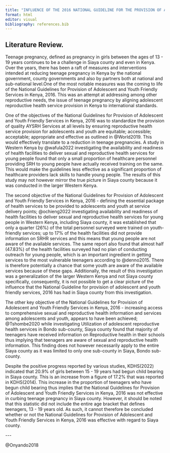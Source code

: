 ```yaml
---
title: "INFLUENCE OF THE 2016 NATIONAL GUIDELINE FOR THE PROVISION OF ADOLESCENT AND YOUTH FRIENDLY SERVICES IN REDUCING TEENAGE PREGNANCY IN SIAYA COUNTY"
format: html
editor: visual
bibliography: references.bib
---
```


## Literature Review.

Teenage pregnancy, defined as pregnancy in girls between the ages of 13 - 19 years continues to be a challenge in Siaya county and even in Kenya. Over the years, there has been a raft of measures and interventions intended at reducing teenage pregnancy in Kenya by the national government, county governments and also by partners both at national and sub-national level.One of the most notable measures was the coming to life of the National Guidelines for Provision of Adolescent and Youth Friendly Services in Kenya, 2016. This was an attempt at addressing among other reproductive needs, the issue of teenage pregnancy by aligning adolescent reproductive health service provision in Kenya to international standards.

One of the objectives of the National Guidelines for Provision of Adolescent and Youth Friendly Services in Kenya, 2016 was to standardize the provision of quality AYSRH Services at all levels by ensuring reproductive health service provision for adolescents and youth are equitable; accessible; acceptable; appropriate and effective as outlined in @World2019. This would effectively translate to a reduction in teenage pregnancies. A study in Western Kenya by @wafula2022 investigating the availability and readiness of health facilities to deliver sexual and reproductive health services for young people found that only a small proportion of healthcare personnel providing SRH to young people have actually received training on the same. This would make the guidelines less effective as a significant proportion of healthcare providers lack skills to handle young people. The results of this study may not however mirror the true picture in Siaya county because it was conducted in the larger Western Kenya.

The second objective of the National Guidelines for Provision of Adolescent and Youth Friendly Services in Kenya, 2016 - defining the essential package of health services to be provided to adolescents and youth at service delivery points; @ochieng2022 investigating availability and readiness of health facilities to deliver sexual and reproductive health services for young people in Western Kenya, including Siaya county, it was established that only a quarter (26%) of the total personnel surveyed were trained on youth-friendly services; up to 17% of the health facilities did not provide information on SRHR services and this means that young people are not aware of the available services. The same report also found that almost half (47.83%) of the health facilities surveyed had no plan of conducting outreach for young people, which is an important ingredient in getting services to the most vulnerable teenagers according to @denno2015. There is therefore potentially a chance that some youth are aware of the available services because of these gaps. Additionally, the result of this investigation was a generalization of the larger Western Kenya and not Siaya county specifically, consequently, it is not possible to get a clear picture of the influence that the National Guideline for provision of adolescent and youth friendly services, 2016 has had in Siaya county from this investigation.

The other key objective of the National Guidelines for Provision of Adolescent and Youth Friendly Services in Kenya, 2016 - increasing access to comprehensive sexual and reproductive health information and services among adolescents and youth, appears to have been achieved; @Tshombe2020 while investigating Utilization of adolescent reproductive health services in Bondo sub-county, Siaya county found that majority of teenagers have received information on Reproductive health in their schools thus implying that teenagers are aware of sexual and reproductive health information. This finding does not however necessarily apply to the entire Siaya county as it was limited to only one sub-county in Siaya, Bondo sub-county.

Despite the positive progress reported by various studies, KDHS(2022) indicated that 20.9% of girls between 15 - 19 years had begun child bearing in Siaya county. This is an increase from a figure of 17.2% that was reported in KDHS(2014). This increase in the proportion of teenagers who have begun child bearing thus implies that the National Guidelines for Provision of Adolescent and Youth Friendly Services in Kenya, 2016 was not effective in curbing teenage pregnancy in Siaya county. However, it should be noted that this statistic did not include the entire age bracket that defines teenagers, 13 - 19 years old. As such, it cannot therefore be concluded whether or not the National Guidelines for Provision of Adolescent and Youth Friendly Services in Kenya, 2016 was effective with regard to Siaya county.

\-\--

@Onyando2018

